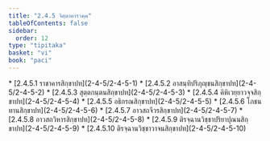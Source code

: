 ```yaml
---
title: "2.4.5 จิตฺตาคารวคฺค"
tableOfContents: false
sidebar:
  order: 12
type: "tipitaka"
basket: "vi"
book: "paci"
---
```



<DynamicBreadcrumb />



<TableOfContents book="paci" section="2.4.5">
* [2.4.5.1 ราชาคารสิกฺขาปท](2-4-5/2-4-5-1)
* [2.4.5.2 อาสนฺทิปริภุญฺชนสิกฺขาปท](2-4-5/2-4-5-2)
* [2.4.5.3 สุตฺตกนฺตนสิกฺขาปท](2-4-5/2-4-5-3)
* [2.4.5.4 คิหิเวยฺยาวจฺจสิกฺขาปท](2-4-5/2-4-5-4)
* [2.4.5.5 อธิกรณสิกฺขาปท](2-4-5/2-4-5-5)
* [2.4.5.6 โภชนทานสิกฺขาปท](2-4-5/2-4-5-6)
* [2.4.5.7 อาวสถจีวรสิกฺขาปท](2-4-5/2-4-5-7)
* [2.4.5.8 อาวสถวิหารสิกฺขาปท](2-4-5/2-4-5-8)
* [2.4.5.9 ติรจฺฉานวิชฺชาปริยาปุณนสิกฺขาปท](2-4-5/2-4-5-9)
* [2.4.5.10 ติรจฺฉานวิชฺชาวาจนสิกฺขาปท](2-4-5/2-4-5-10)
</TableOfContents>